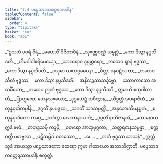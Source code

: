 ```yaml
---
title: "7.4 ပရပ္ပသာဒကတ္ထေရအပဒါန"
tableOfContents: false
sidebar:
  order: 4
type: "tipitaka"
basket: "su"
book: "ap1"
---
```



<DynamicBreadcrumb />

<Division number="20" book="ap1" e="ch" v="20" p="126">

<Paragraph number="1516" type="verses" book="ap1">
_“ဥသဘံ ပဝရံ ဝီရံ,_  
_မဟေသိံ ဝိဇိတာဝိနံ;_  
_သုဝဏ္ဏဝဏ္ဏံ သမ္ဗုဒ္ဓံ,_  
_ကော ဒိသွာ နပ္ပသီဒတိ._  

</Paragraph>

</Division>
<Division number="21" book="ap1" e="ch" v="20" p="126">

<Paragraph number="1517" type="verses" book="ap1">
_ဟိမဝါဝါပရိမေယျော,_  
_သာဂရောဝ ဒုရုတ္တရော;_  
_တထေဝ ဈာနံ ဗုဒ္ဓဿ,_  
_ကော ဒိသွာ နပ္ပသီဒတိ._  

</Paragraph>

</Division>
<Division number="22" book="ap1" e="ch" v="20" p="126">

<Paragraph number="1518" type="verses" book="ap1">
_ဝသုဓာ ယထာပ္ပမေယျာ,_  
_စိတ္တာ ဝနဝဋံသကာ;_  
_တထေဝ သီလံ ဗုဒ္ဓဿ,_  
_ကော ဒိသွာ နပ္ပသီဒတိ._  

</Paragraph>

</Division>
<Division number="23" book="ap1" e="ch" v="20" p="126">

<Paragraph number="1519" type="verses" book="ap1">
_အနိလဉ္ဇသာသင်္ခုဗ္ဘော,_  
_ယထာကာသော အသင်္ခိယော;_  
_တထေဝ ဉာဏံ ဗုဒ္ဓဿ,_  
_ကော ဒိသွာ နပ္ပသီဒတိ._  

</Paragraph>

</Division>
<Division number="24" book="ap1" e="ch" v="20" p="126">

<Paragraph number="1520" type="verses" book="ap1">
ဣမာဟိ စတုဂါထာဟိ,_  
_ဗြာဟ္မဏော သေနသဝှယော;_  
_ဗုဒ္ဓသေဋ္ဌံ ထဝိတွာန,_  
_သိဒ္ဓတ္ထံ အပရာဇိတံ._  

</Paragraph>

</Division>
<Division number="25" book="ap1" e="ch" v="20" p="126">

<Paragraph number="1521" type="verses" book="ap1">
_စတုန္နဝုတိကပ္ပါနိ,_  
_ဒုဂ္ဂတိံ နုပပဇ္ဇထ;_  
_သုဂတိံ သုခသမ္ပတ္တိံ,_  
_အနုဘောသိမနပ္ပကံ._  

</Paragraph>

</Division>
<Division number="26" book="ap1" e="ch" v="20" p="126">

<Paragraph number="1522" type="verses" book="ap1">
_စတုန္နဝုတိတော ကပ္ပေ,_  
_ထဝိတွာ လောကနာယကံ;_  
_ဒုဂ္ဂတိံ နာဘိဇာနာမိ,_  
_ထောမနာယ ဣဒံ ဖလံ._  

</Paragraph>

</Division>
<Division number="27" book="ap1" e="ch" v="20" p="126">

<Paragraph number="1523" type="verses" book="ap1">
_စာတုဒ္ဒသမှိ ကပ္ပမှိ,_  
_စတုရော အာသုမုဂ္ဂတာ;_  
_သတ္တရတနသမ္ပန္နာ,_  
_စက္ကဝတ္တီ မဟဗ္ဗလာ._  

</Paragraph>

</Division>
<Division number="28" book="ap1" e="ch" v="20" p="126">

<Paragraph number="1524" type="verses" book="ap1">
_ပဋိသမ္ဘိဒါ စတဿော,_  
_ …ပေ… _  
_ကတံ ဗုဒ္ဓဿ သာသနံ”._  

</Paragraph>

<Paragraph number="1525" book="ap1">
ဣတ္ထံ သုဒံ အာယသ္မာ ပရပ္ပသာဒကော ထေရော ဣမာ ဂါထာယော အဘာသိတ္ထာတိ.

</Paragraph>
</Division>

<Paragraph number="1526" type="center" book="ap1">
ပရပ္ပသာဒကတ္ထေရဿာပဒါနံ စတုတ္ထံ.
</Paragraph>
